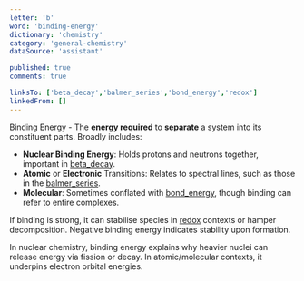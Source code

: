 ```yaml
---
letter: 'b'
word: 'binding-energy'
dictionary: 'chemistry'
category: 'general-chemistry'
dataSource: 'assistant'

published: true
comments: true

linksTo: ['beta_decay','balmer_series','bond_energy','redox']
linkedFrom: []
---
```


<a id="binding_energy">Binding Energy</a> - The **energy required** to **separate** a system into its constituent parts. Broadly includes:
- **Nuclear Binding Energy**: Holds protons and neutrons together, important in [beta_decay](#beta_decay).
- **Atomic** or **Electronic** Transitions: Relates to spectral lines, such as those in the [balmer_series](#balmer_series).
- **Molecular**: Sometimes conflated with [bond_energy](#bond_energy), though binding can refer to entire complexes.

If binding is strong, it can stabilise species in [redox](#redox) contexts or hamper decomposition. Negative binding energy indicates stability upon formation.

<Alert type='note'>
In nuclear chemistry, binding energy explains why heavier nuclei can release energy via fission or decay. In atomic/molecular contexts, it underpins electron orbital energies.
</Alert>
